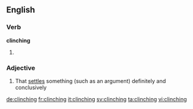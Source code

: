 ==English==

===Verb===
'''clinching'''

# {{present participle of|clinch}}

===Adjective===
{{en-adj|-}}

# That [[settle]]s something (such as an argument) definitely and conclusively

[[de:clinching]]
[[fr:clinching]]
[[it:clinching]]
[[sv:clinching]]
[[ta:clinching]]
[[vi:clinching]]